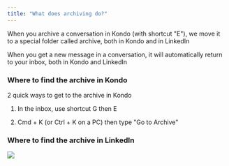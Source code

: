 ```yaml
---
title: "What does archiving do?"
---
```


When you archive a conversation in Kondo (with shortcut "E"), we move it to a special folder called archive, both in Kondo and in LinkedIn

When you get a new message in a conversation, it will automatically return to your inbox, both in Kondo and LinkedIn

### Where to find the archive in Kondo

2 quick ways to get to the archive in Kondo

1. In the inbox, use shortcut G then E

2. Cmd + K (or Ctrl + K on a PC) then type "Go to Archive"&#x20;

### Where to find the archive in LinkedIn

![](/CleanShot2025-03-03at15.18.21.png)